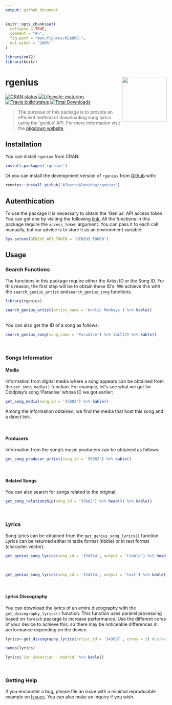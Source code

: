 ```yaml
---
output: github_document
---
```


<!-- README.md is generated from README.Rmd. Please edit that file -->

```r
knitr::opts_chunk$set(
  collapse = TRUE,
  comment = "#>",
  fig.path = "man/figures/README-",
  out.width = "100%"
)

library(xml2)
library(knitr)
```


# rgenius <img src='man/figures/logo.png' align="right" height="139" />

<!-- badges: start -->
[![CRAN status](https://www.r-pkg.org/badges/version/rgenius)](https://CRAN.R-project.org/package=rgenius)
[![Lifecycle: maturing](https://img.shields.io/badge/lifecycle-maturing-blue.svg)](https://www.tidyverse.org/lifecycle/#maturing)
[![Travis build status](https://travis-ci.org/AlbertoAlmuinha/rgenius.svg?branch=master)](https://travis-ci.org/AlbertoAlmuinha/rgenius)
[![Total Downloads](http://cranlogs.r-pkg.org/badges/grand-total/rgenius?color=brightgreen)](https://cran.r-project.org/package=rgenius)
<!-- badges: end -->

> The purpose of this package is to provide an efficient method of downloading song lyrics using the 'genius' API.
  For more information visit the [pkgdown website](https://albertoalmuinha.github.io/rgenius/).

## Installation

You can install `rgenius` from CRAN:

```r
install.packages('rgenius')
```

Or you can install the development version of `rgenius` from [Github](https://github.com/AlbertoAlmuinha/rgenius) with:

``` r
remotes::install_github('AlbertoAlmuinha/rgenius')
```

## Autenthication

To use the package it is necessary to obtain the 'Genius' API access token. You can get one by visiting the following [link.](https://genius.com/signup_or_login) All the functions in this package require the `access_token` argument. You can pass it to each call manually, but our advice is to store it as an environment variable:

```r
Sys.setenv(GENIUS_API_TOKEN = 'GENIUS_TOKEN')
```


## Usage

### Search Functions

The functions in this package require either the Artist ID or the Song ID. For this reason, the first step will be to obtain these ID's. We achieve this with the `search_genius_artist` and` search_genius_song` functions.

```r
library(rgenius)

search_genius_artist(artist_name = 'Arctic Monkeys') %>% kable()
```

<br>
You can also get the ID of a song as follows:

```r
search_genius_song(song_name = 'Paradise') %>% tail(3) %>% kable()
```

<br>

### Songs Information

#### Media

Information from digital media where a song appears can be obtained from the `get_song_media()` function. For example, let's see what we get for Coldplay's song 'Paradise' whose ID we got earlier:

```r
get_song_media(song_id = '55882') %>% kable()
```

Among the information obtained, we find the media that host this song and a direct link.

<br>

#### Producers

Information from the song's music producers can be obtained as follows:

```r
get_song_producer_artist(song_id = '55882') %>% kable()
```

<br>

#### Related Songs

You can also search for songs related to the original:

```r
get_song_relationship(song_id = '55882') %>% head(5) %>% kable()
```

<br>

### Lyrics

Song lyrics can be obtained from the `get_genius_song_lyrics()` function. Lyrics can be returned either in table format (tibble) or in text format (character vector). 

```r
get_genius_song_lyrics(song_id = '154314', output = 'tibble') %>% head(5) %>% kable()
```

<br>
```r
get_genius_song_lyrics(song_id = '154314', output = 'text') %>% kable()
```

<br>

#### Lyrics Discography

You can download the lyrics of an entire discography with the `get_discography_lyrics()` function. This function uses parallel processing based on `foreach` package to increase performance. Use the different cores of your device to achieve this, so there may be noticeable differences in performance depending on the device.

```r
lyrics<-get_discography_lyrics(artist_id = '343657', cores = 2) #Leiva

names(lyrics)
```


```r
lyrics$`San Sebastian - Madrid` %>% kable()
```


<br>

### Getting Help

If you encounter a bug, please file an issue with a minimal reproducible example on [Issues](https://github.com/AlbertoAlmuinha/rgenius/issues). You can also make an inquiry if you wish.






